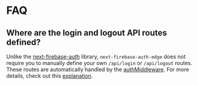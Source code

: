 # FAQ

## Where are the login and logout API routes defined?

Unlike the [next-firebase-auth](https://github.com/gladly-team/next-firebase-auth?tab=readme-ov-file#get-started) library, `next-firebase-auth-edge` does not require you to manually define your own `/api/login` or `/api/logout` routes. These routes are automatically handled by the [authMiddleware](/docs/getting-started/middleware). For more details, check out this [explanation](https://github.com/awinogrodzki/next-firebase-auth-edge/issues/34#issuecomment-1588032612).
